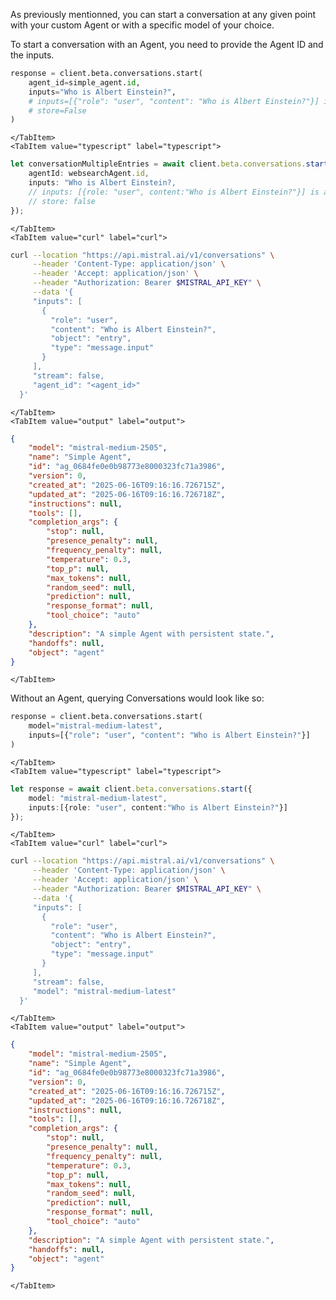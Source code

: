 
As previously mentionned, you can start a conversation at any given point with your custom Agent or with a specific model of your choice.

To start a conversation with an Agent, you need to provide the Agent ID and the inputs.

<Tabs groupId="code">
    <TabItem value="python" label="python" default>

```py
response = client.beta.conversations.start(
    agent_id=simple_agent.id,
    inputs="Who is Albert Einstein?",
    # inputs=[{"role": "user", "content": "Who is Albert Einstein?"}] is also valid
    # store=False
)
```

    </TabItem>
    <TabItem value="typescript" label="typescript">

```typescript
let conversationMultipleEntries = await client.beta.conversations.start({
    agentId: websearchAgent.id,
    inputs: "Who is Albert Einstein?,
    // inputs: [{role: "user", content:"Who is Albert Einstein?"}] is also valid
    // store: false
});
```

    </TabItem>
    <TabItem value="curl" label="curl">

```bash
curl --location "https://api.mistral.ai/v1/conversations" \
     --header 'Content-Type: application/json' \
     --header 'Accept: application/json' \
     --header "Authorization: Bearer $MISTRAL_API_KEY" \
     --data '{
     "inputs": [
       {
         "role": "user",
         "content": "Who is Albert Einstein?",
         "object": "entry",
         "type": "message.input"
       }
     ],
     "stream": false,
     "agent_id": "<agent_id>"
  }'
```

    </TabItem>
    <TabItem value="output" label="output">

```json
{
    "model": "mistral-medium-2505",
    "name": "Simple Agent",
    "id": "ag_0684fe0e0b98773e8000323fc71a3986",
    "version": 0,
    "created_at": "2025-06-16T09:16:16.726715Z",
    "updated_at": "2025-06-16T09:16:16.726718Z",
    "instructions": null,
    "tools": [],
    "completion_args": {
        "stop": null,
        "presence_penalty": null,
        "frequency_penalty": null,
        "temperature": 0.3,
        "top_p": null,
        "max_tokens": null,
        "random_seed": null,
        "prediction": null,
        "response_format": null,
        "tool_choice": "auto"
    },
    "description": "A simple Agent with persistent state.",
    "handoffs": null,
    "object": "agent"
}
```

    </TabItem>
</Tabs>

Without an Agent, querying Conversations would look like so:

<Tabs>
    <TabItem value="python" label="python">

```py
response = client.beta.conversations.start(
    model="mistral-medium-latest",
    inputs=[{"role": "user", "content": "Who is Albert Einstein?"}]
)
```

    </TabItem>
    <TabItem value="typescript" label="typescript">

```typescript
let response = await client.beta.conversations.start({
    model: "mistral-medium-latest",
    inputs:[{role: "user", content:"Who is Albert Einstein?"}]
});
```

    </TabItem>
    <TabItem value="curl" label="curl">

```bash
curl --location "https://api.mistral.ai/v1/conversations" \
     --header 'Content-Type: application/json' \
     --header 'Accept: application/json' \
     --header "Authorization: Bearer $MISTRAL_API_KEY" \
     --data '{
     "inputs": [
       {
         "role": "user",
         "content": "Who is Albert Einstein?",
         "object": "entry",
         "type": "message.input"
       }
     ],
     "stream": false,
     "model": "mistral-medium-latest"
  }'
```

    </TabItem>
    <TabItem value="output" label="output">

```json
{
    "model": "mistral-medium-2505",
    "name": "Simple Agent",
    "id": "ag_0684fe0e0b98773e8000323fc71a3986",
    "version": 0,
    "created_at": "2025-06-16T09:16:16.726715Z",
    "updated_at": "2025-06-16T09:16:16.726718Z",
    "instructions": null,
    "tools": [],
    "completion_args": {
        "stop": null,
        "presence_penalty": null,
        "frequency_penalty": null,
        "temperature": 0.3,
        "top_p": null,
        "max_tokens": null,
        "random_seed": null,
        "prediction": null,
        "response_format": null,
        "tool_choice": "auto"
    },
    "description": "A simple Agent with persistent state.",
    "handoffs": null,
    "object": "agent"
}
```

    </TabItem>
</Tabs>